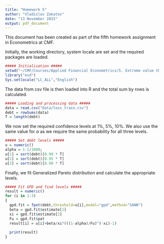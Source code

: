 ```yaml
---
title: "Homework 5"
author: "Vladislav Zakatov"
date: "13 November 2015"
output: pdf_document
---
```


This document has been created as part of the fifth homework assignment in Econometrics at CMF.

Initially, the working directory, system locale are set and the required packages are loaded.

```r
##### Initialisation #####
setwd("~/CMF/Courses/Applied Financial Econometrics/5. Extreme value theory/Homework 5")
library("evd")
Sys.setlocale("LC_ALL","English")
```

The data from csv file is then loaded into R and the total sum by rows is calculated.

```r
##### Loading and processing data #####
data = read.csv("Data/loss_train.csv")
debt = rowSums(data)
T = length(debt)
```

We now set the required confidence levels at 1%, 5%, 10%. We also use the same value for $\alpha$ as we require the same probability for all three levels.

```r
##### Set debt levels #####
u = numeric()
alpha = 1-1/1000;
u[1] = sort(debt)[0.99 * T]
u[2] = sort(debt)[0.95 * T]
u[3] = sort(debt)[0.90 * T]
```

Finally, we fit Generalized Pareto distribution and calculate the appropriate levels.

```r
##### Fit GPD and find levels #####
result = numeric()
for (i in 1:3)
{
  gpd.fit = fpot(debt,threshold=u[i],model="gpd",method="SANN")
  beta = gpd.fit$estimate[1]
  xi = gpd.fit$estimate[2]
  Fu = gpd.fit$pat
  result[i] = u[i]+beta/xi*(((1-alpha)/Fu)^(-xi)-1)
  
  print(result)
}
```
